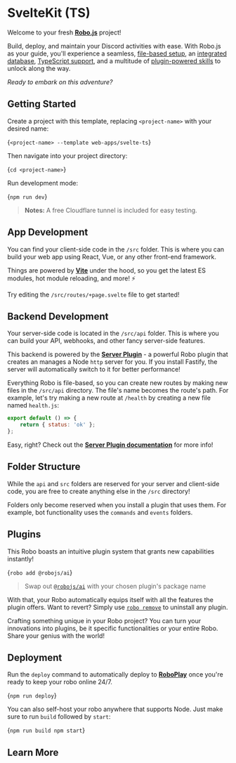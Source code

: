 
# SvelteKit (TS)

Welcome to your fresh **[Robo.js](https://github.com/Wave-Play/robo)** project!

Build, deploy, and maintain your Discord activities with ease. With Robo.js as your guide, you'll experience a seamless, [file-based setup](https://docs.roboplay.dev/docs/basics/overview#the-robojs-file-structure), an [integrated database](https://docs.roboplay.dev/docs/basics/flashcore), [TypeScript support](https://docs.roboplay.dev/docs/advanced/typescript), and a multitude of [plugin-powered skills](https://docs.roboplay.dev/docs/advanced/plugins) to unlock along the way.

_Ready to embark on this adventure?_

<CardContainer><Card href="https://robojs.dev/discord-activities" title="🌟 Core Package" description="See what makes Robo.js awesome"/>
<Card href="https://roboplay.dev/discord" title="✨ Discord Server" description="Join our Discord community"/></CardContainer>

##  Getting Started

Create a project with this template, replacing `<project-name>` with your desired name:

<Terminal create>{`<project-name> --template web-apps/svelte-ts`}</Terminal>

Then navigate into your project directory:

<Terminal>{`cd <project-name>`}</Terminal>

Run development mode:

<Terminal>{`npm run dev`}</Terminal>

> **Notes:** A free Cloudflare tunnel is included for easy testing.

<CardContainer><Card href="https://robojs.dev/robojs/mode#default-modes" title="📚 Documentation" description="Exploring Different Run Modes"/>
<Card href="https://robojs.dev/hosting/overview" title="🚀 Hosting" description="Deploy your web app for others to use."/></CardContainer>

## App Development ️

You can find your client-side code in the `/src` folder. This is where you can build your web app using React, Vue, or any other front-end framework.

Things are powered by **[Vite](https://vitejs.dev)** under the hood, so you get the latest ES modules, hot module reloading, and more! ⚡

Try editing the `/src/routes/+page.svelte` file to get started!

<CardContainer><Card href="https://robojs.dev/web-apps" title="📚 Documentation" description="App development"/></CardContainer>

## Backend Development ️

Your server-side code is located in the `/src/api` folder. This is where you can build your API, webhooks, and other fancy server-side features.

This backend is powered by the [**Server Plugin**](https://robojs.dev/plugins/server) - a powerful Robo plugin that creates an manages a Node `http` server for you. If you install Fastify, the server will automatically switch to it for better performance!

Everything Robo is file-based, so you can create new routes by making new files in the `/src/api` directory. The file's name becomes the route's path. For example, let's try making a new route at `/health` by creating a new file named `health.js`:

```js
export default () => {
	return { status: 'ok' };
};
```

Easy, right? Check out the [**Server Plugin documentation**](https://robojs.dev/plugins/server) for more info!

## Folder Structure 

While the `api` and `src` folders are reserved for your server and client-side code, you are free to create anything else in the `/src` directory!

Folders only become reserved when you install a plugin that uses them. For example, bot functionality uses the `commands` and `events` folders.

## Plugins 

This Robo boasts an intuitive plugin system that grants new capabilities instantly!

<Terminal execute>{`robo add @robojs/ai`}</Terminal>

> Swap out [`@robojs/ai`](https://robojs.dev/plugins/ai) with your chosen plugin's package name

With that, your Robo automatically equips itself with all the features the plugin offers. Want to revert? Simply use [`robo remove`](https://robojs.dev/cli/robo#plugins) to uninstall any plugin.

Crafting something unique in your Robo project? You can turn your innovations into plugins, be it specific functionalities or your entire Robo. Share your genius with the world!

<CardContainer><Card href="https://robojs.dev/plugins/install" title="📚 Documentation" description="Installing plugins"/>
<Card href="https://robojs.dev/plugins/create" title="📚 Documentation" description="Creating plugins"/></CardContainer>

## Deployment 

Run the `deploy` command to automatically deploy to **[RoboPlay](https://roboplay.dev)** once you're ready to keep your robo online 24/7.

<Terminal>{`npm run deploy`}</Terminal>

You can also self-host your robo anywhere that supports Node. Just make sure to run `build` followed by `start`:

<Terminal>{`npm run build
npm start`}</Terminal>

<CardContainer><Card href="https://robojs.dev/hosting/roboplay" title="🚀 RoboPlay" description="Hosting your Robo"/>
<Card href="https://robojs.dev/hosting/self-host" title="🔨 Self-hosting" description="Learn how to host and maintain it yourself"/>
</CardContainer>

## Learn More

<CardContainer><Card href="/templates/overview" title="📦 Explore Templates" description="Discover more templates for a quick start."/><Card href="https://github.com/Wave-Play/robo.js/tree/main/templates/web-apps/svelte-ts" title="🔗 GitHub Repository" description="Explore source code on GitHub."/></CardContainer>
